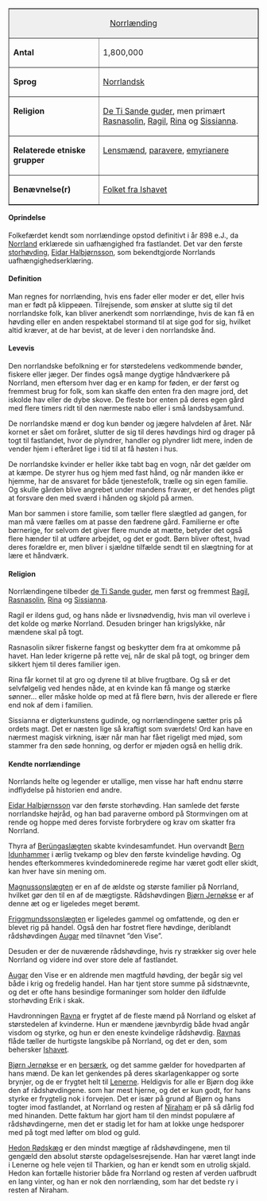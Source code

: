 {{title:Norrlænding}}
{{author:Laura Holmegaard}}
{{timestamp:2010-12-07T11:04:44Z}}
{{copyright:Norrlænding}}
<table border=1 cellpadding=2 cellspacing=0 align=right style="margin-left:1em">
<tr valign=top><td style="background:#efefef;" colspan=2 align=center>[[Norrlænding]]
<tr valign=top><td>''' Antal'''<td>1,800,000
<tr valign=top><td>''' Sprog'''<td>[[Norrlandsk]]
<tr valign=top><td>''' Religion'''<td>[[De Ti Sande guder]], men primært
[[Rasnasolin]], [[Ragil]], [[Rina]] og [[Sissianna]].
<tr valign=top><td>'''Relaterede etniske grupper'''<td>[[Lensmand|Lensmænd]], [[paraver|paravere]],
[[emyrianer|emyrianere]]
<tr valign=top><td>'''Benævnelse(r)'''<td>[[Folket fra Ishavet]]
</table>
====Oprindelse====
Folkefærdet kendt som norrlændinge opstod definitivt i år 898 e.J., da [[Norrland]] erklærede sin uafhængighed fra fastlandet. Det var den første [[storhøvding]], [[Eidar Halbjørnsson]], som bekendtgjorde Norrlands uafhængighedserklæring.

====Definition====
Man regnes for norrlænding, hvis ens fader eller moder er det, eller hvis man er født på klippeøen. Tilrejsende, som ønsker at slutte sig til det norrlandske folk, kan bliver anerkendt som norrlændinge, hvis de kan få en høvding eller en anden respektabel stormand til at sige god for sig, hvilket altid kræver, at de har bevist, at de lever i den norrlandske ånd.

====Levevis====
Den norrlandske befolkning er for størstedelens vedkommende bønder, fiskere eller jæger. Der findes også mange dygtige håndværkere på Norrland, men eftersom hver dag er en kamp for føden, er der først og fremmest brug for folk, som kan skaffe den enten fra den magre jord, det iskolde hav eller de dybe skove. De fleste bor enten på deres egen gård med flere timers ridt til den nærmeste nabo eller i små landsbysamfund.

De norrlandske mænd er dog kun bønder og jægere halvdelen af året. Når kornet er sået om foråret, slutter de sig til deres høvdings hird og drager på togt til fastlandet, hvor de plyndrer, handler og plyndrer lidt mere, inden de vender hjem i efteråret lige i tid til at få høsten i hus.

De norrlandske kvinder er heller ikke tabt bag en vogn, når det gælder om at kæmpe. De styrer hus og hjem med fast hånd, og når manden ikke er hjemme, har de ansvaret for både tjenestefolk, trælle og sin egen familie. Og skulle gården blive angrebet under mandens fravær, er det hendes pligt at forsvare den med sværd i hånden og skjold på armen.

Man bor sammen i store familie, som tæller flere slægtled ad gangen, for man må være fælles om at passe den fædrene gård. Familierne er ofte børnerige, for selvom det giver flere munde at mætte, betyder det også flere hænder til at udføre arbejdet, og det er godt. Børn bliver oftest, hvad deres forældre er, men bliver i sjældne tilfælde sendt til en slægtning for at lære et håndværk.

====Religion====
Norrlændingene tilbeder [[de Ti Sande guder]], men først og fremmest [[Ragil]], [[Rasnasolin]], [[Rina]] og [[Sissianna]].

Ragil er ildens gud, og hans nåde er livsnødvendig, hvis man vil overleve i det kolde og mørke Norrland. Desuden bringer han krigslykke, når mændene skal på togt.

Rasnasolin sikrer fiskerne fangst og beskytter dem fra at omkomme på havet. Han leder krigerne på rette vej, når de skal på togt, og bringer dem sikkert hjem til deres familier igen.

Rina får kornet til at gro og dyrene til at blive frugtbare. Og så er det selvfølgelig ved hendes nåde, at en kvinde kan få mange og stærke sønner… eller måske holde op med at få flere børn, hvis der allerede er flere end nok af dem i familien.

Sissianna er digterkunstens gudinde, og norrlændingene sætter pris på ordets magt. Det er næsten lige så kraftigt som sværdets! Ord kan have en nærmest magisk virkning, især når man har fået rigeligt med mjød, som stammer fra den søde honning, og derfor er mjøden også en hellig drik.

====Kendte norrlændinge====
Norrlands helte og legender er utallige, men visse har haft endnu større indflydelse på historien end andre.

[[Eidar Halbjørnsson]] var den første storhøvding. Han samlede det første norrlandske højråd, og han bad paraverne ombord på Stormvingen om at rende og hoppe med deres forviste forbrydere og krav om skatter fra Norrland.

Thyra af [[Berüngaslægten]] skabte kvindesamfundet. Hun overvandt [[Bern Idunhammer]] i ærlig tvekamp og blev den første kvindelige høvding. Og hendes efterkommeres kvindedominerede regime har været godt eller skidt, kan hver have sin mening om.

[[Magnussonslægten]] er en af de ældste og største familier på Norrland, hvilket gør den til en af de mægtigste. Rådshøvdingen [[Bjørn Jernøkse]] er af denne æt og er ligeledes meget berømt.

[[Friggmundssonslægten]] er ligeledes gammel og omfattende, og den er blevet rig på handel. Også den har fostret flere høvdinge, deriblandt rådshøvdingen [[Augar]] med tilnavnet ”den Vise”.

Desuden er der de nuværende rådshøvdinge, hvis ry strækker sig over hele Norrland og videre ind over store dele af fastlandet.

[[Augar]] den Vise er en aldrende men magtfuld høvding, der begår sig vel både i krig og fredelig handel. Han har tjent store summe på sidstnævnte, og det er ofte hans besindige formaninger som holder den ildfulde storhøvding Erik i skak.

Havdronningen [[Ravna]] er frygtet af de fleste mænd på Norrland og elsket af størstedelen af kvinderne. Hun er mændene jævnbyrdig både hvad angår visdom og styrke, og hun er den eneste kvindelige rådshøvdig. [[Ravna|Ravnas]] flåde tæller de hurtigste langskibe på Norrland, og det er den, som behersker [[Ishavet]].

[[Bjørn Jernøkse]] er en [[bersærk]], og det samme gælder for hovedparten af hans mænd. De kan let genkendes på deres skarlagenkapper og sorte brynjer, og de er frygtet helt til [[Lenerne]]. Heldigvis for alle er Bjørn dog ikke den af rådshøvdingene. som har mest hjerne, og det er kun godt, for hans styrke er frygtelig nok i forvejen. Det er især på grund af Bjørn og hans togter imod fastlandet, at Norrland og resten af [[Niraham]] er på så dårlig fod med hinanden. Dette faktum har gjort ham til den mindst populære af rådshøvdingerne, men det er stadig let for ham at lokke unge hedsporer med på togt med løfter om blod og guld.

[[Hedon Rødskæg]] er den mindst mægtige af rådshøvdingene, men til gengæld den absolut største opdagelsesrejsende. Han har været langt inde i Lenerne og hele vejen til Tharkien, og han er kendt som en utrolig skjald. Hedon kan fortælle historier både fra Norrland og resten af verden uafbrudt en lang vinter, og han er nok den norrlænding, som har det bedste ry i resten af Niraham.